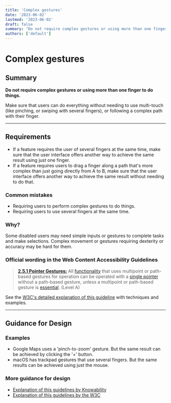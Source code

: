 ```yaml
---
title: 'Complex gestures'
date: '2023-06-02'
lastmod: '2023-06-02'
draft: false
summary: "Do not require complex gestures or using more than one finger to do things."
authors: ['default']
---
```


# Complex gestures

## Summary

**Do not require complex gestures or using more than one finger to do things.**

Make sure that users can do everything without needing to use multi-touch (like pinching, or swiping with several fingers), or following a complex path with their finger.

---

## Requirements

* If a feature requires the user of several fingers at the same time, make sure that the user interface offers another way to achieve the same result using just one finger.
* If a feature requires users to drag a finger along a path that's more complex than just going directly from A to B, make sure that the user interface offers another way to achieve the same result without needing to do that.

### Common mistakes

* Requiring users to perform complex gestures to do things.
* Requiring users to use several fingers at the same time.

### Why?

Some disabled users may need simple inputs or gestures to complete tasks and make selections. Complex movement or gestures requiring dexterity or accuracy may be hard for them.

### Official wording in the Web Content Accessibility Guidelines

> [**2.5.1 Pointer Gestures:**](https://www.w3.org/WAI/WCAG21/Understanding/pointer-gestures.html) All [functionality](https://www.w3.org/WAI/WCAG21/Understanding/pointer-gestures.html#dfn-functionality) that uses multipoint or path-based gestures for operation can be operated with a [single pointer](https://www.w3.org/WAI/WCAG21/Understanding/pointer-gestures.html#dfn-single-pointer) without a path-based gesture, unless a multipoint or path-based gesture is [essential](https://www.w3.org/WAI/WCAG21/Understanding/pointer-gestures.html#dfn-essential). (Level A)

See the [W3C's detailed explanation of this guideline](https://www.w3.org/WAI/WCAG21/Understanding/pointer-gestures.html) with techniques and examples.

---

## Guidance for Design

### Examples

* Google Maps uses a 'pinch-to-zoom' gesture. But the same result can be achieved by clicking the '+' button.
* macOS has trackpad gestures that use several fingers. But the same results can be achieved using just the mouse.

### More guidance for design

* [Explanation of this guidelines by Knowability](https://knowbility.org/blog/2018/WCAG21-251PointerGestures/)
* [Explanation of this guidelines by the W3C](https://www.w3.org/WAI/WCAG21/Understanding/pointer-gestures.html)

